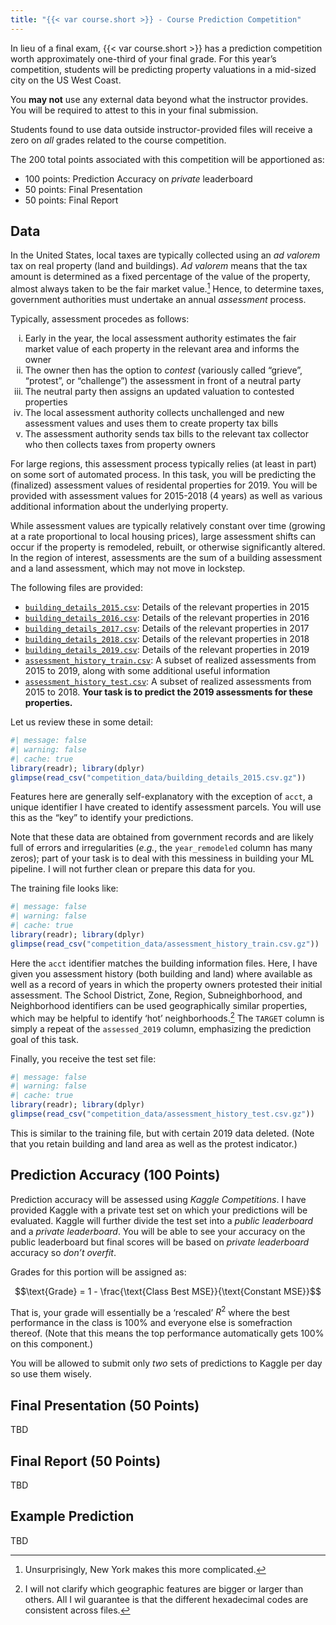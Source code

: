 ```yaml
---
title: "{{< var course.short >}} - Course Prediction Competition"
---
```


In lieu of a final exam, {{< var course.short >}} has a prediction competition
worth approximately one-third of your final grade. For this year's competition,
students will be predicting property valuations in a mid-sized city on the US
West Coast.

::: {.callout-important title="Use only Provided Information"}

You **may not** use any external data beyond what the instructor provides.
You will be required to attest to this in your final submission. 

Students found to use data outside instructor-provided files will receive
a zero on _all_ grades related to the course competition.

:::

The 200 total points associated with this competition will be apportioned as:

- 100 points: Prediction Accuracy on _private_ leaderboard
- 50 points: Final Presentation
- 50 points: Final Report

## Data

In the United States, local taxes are typically collected using an *ad valorem*
tax on real property (land and buildings). *Ad valorem* means that the tax
amount is determined as a fixed percentage of the value of the property, almost
always taken to be the fair market value.[^ny] Hence, to determine taxes,
government authorities must undertake an annual *assessment* process. 

Typically, assessment procedes as follows: 

i) Early in the year, the local assessment authority estimates the fair market
   value of each property in the relevant area and informs the owner
ii) The owner then has the option to _contest_ (variously called "grieve",
    "protest", or "challenge") the assessment in front of a neutral party
iii) The neutral party then assigns an updated valuation to contested properties
iv) The local assessment authority collects unchallenged and new assessment
    values and uses them to create property tax bills
v) The assessment authority sends tax bills to the relevant tax collector who
   then collects taxes from property owners
   
For large regions, this assessment process typically relies (at least in part)
on some sort of automated process. In this task, you will be predicting the 
(finalized) assessment values of residental properties for 2019. You will be
provided with assessment values for 2015-2018 (4 years) as well as various
additional information about the underlying property. 

While assessment values are typically relatively constant over time (growing
at a rate proportional to local housing prices), large assessment shifts can
occur if the property is remodeled, rebuilt, or otherwise significantly altered.
In the region of interest, assessments are the sum of a building assessment and
a land assessment, which may not move in lockstep. 

The following files are provided: 

- [`building_details_2015.csv`](./competition_data/building_details_2015.csv.gz): Details of the relevant properties in 2015
- [`building_details_2016.csv`](./competition_data/building_details_2016.csv.gz): Details of the relevant properties in 2016
- [`building_details_2017.csv`](./competition_data/building_details_2017.csv.gz): Details of the relevant properties in 2017
- [`building_details_2018.csv`](./competition_data/building_details_2018.csv.gz): Details of the relevant properties in 2018
- [`building_details_2019.csv`](./competition_data/building_details_2019.csv.gz): Details of the relevant properties in 2019
- [`assessment_history_train.csv`](./competition_data/assessment_history_train.csv.gz): A subset of realized assessments 
   from 2015 to 2019, along with some additional useful information
- [`assessment_history_test.csv`](./competition_data/assessment_history_test.csv.gz): A subset of realized assessments from
   2015 to 2018. **Your task is to predict the 2019 assessments for these 
   properties.**
   
Let us review these in some detail: 

```r
#| message: false
#| warning: false
#| cache: true
library(readr); library(dplyr)
glimpse(read_csv("competition_data/building_details_2015.csv.gz"))
```

Features here are generally self-explanatory with the exception of `acct`, 
a unique identifier I have created to identify assessment parcels. You will
use this as the "key" to identify your predictions. 

Note that these data are obtained from government records and are likely full
of errors and irregularities (*e.g.*, the `year_remodeled` column has many
zeros); part of your task is to deal with this messiness in building your ML
pipeline. I will not further clean or prepare this data for you. 

The training file looks like: 

```r
#| message: false
#| warning: false
#| cache: true
library(readr); library(dplyr)
glimpse(read_csv("competition_data/assessment_history_train.csv.gz"))
```

Here the `acct` identifier matches the building information files. Here, 
I have given you assessment history (both building and land) where available
as well as a record of years in which the property owners protested their
initial assessment. The School District, Zone, Region, Subneighborhood, and
Neighborhood identifiers can be used geographically similar properties, which
may be helpful to identify 'hot' neighborhoods.[^geo] The `TARGET` column is
simply a repeat of the `assessed_2019` column, emphasizing the prediction
goal of this task. 

[^geo]: I will not clarify which geographic features are bigger or larger
than others. All I wil guarantee is that the different hexadecimal codes are
consistent across files.

Finally, you receive the test set file: 

```r
#| message: false
#| warning: false
#| cache: true
library(readr); library(dplyr)
glimpse(read_csv("competition_data/assessment_history_test.csv.gz"))
```

This is similar to the training file, but with certain 2019 data deleted. 
(Note that you retain building and land area as well as the protest indicator.)

## Prediction Accuracy (100 Points)

Prediction accuracy will be assessed using *Kaggle Competitions*. I have
provided Kaggle with a private test set on which your predictions will be
evaluated. Kaggle will further divide the test set into a *public leaderboard*
and a *private leaderboard*. You will be able to see your accuracy on the
public leaderboard but final scores will be based on *private leaderboard*
accuracy so *don't overfit*. 

Grades for this portion will be assigned as: 

$$\text{Grade} = 1 - \frac{\text{Class Best MSE}}{\text{Constant MSE}}$$

That is, your grade will essentially be a 'rescaled' $R^2$ where the best 
performance in the class is 100% and everyone else is somefraction thereof. 
(Note that this means the top performance automatically gets 100% on this
component.)

You will be allowed to submit only *two* sets of predictions to Kaggle per day
so use them wisely. 

## Final Presentation (50 Points)

TBD

## Final Report (50 Points)

TBD

## Example Prediction

TBD


[^ny]: Unsurprisingly, New York makes this more complicated. 
